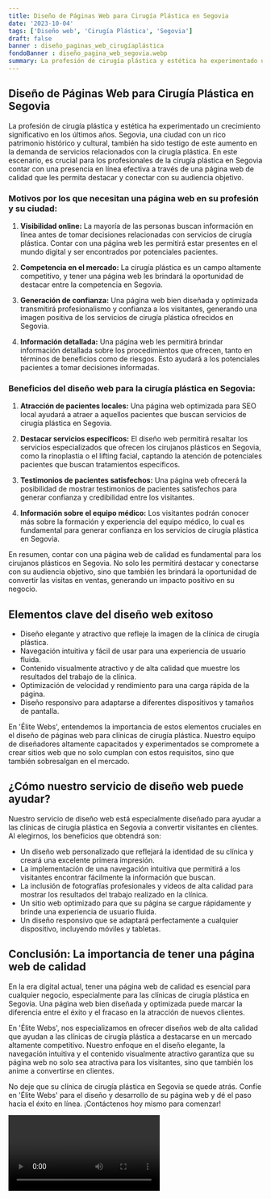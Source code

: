 ```yaml
---
title: Diseño de Páginas Web para Cirugía Plástica en Segovia
date: '2023-10-04'
tags: ['Diseño web', 'Cirugía Plástica', 'Segovia']
draft: false
banner : diseño_paginas_web_cirugíaplástica
fondoBanner : diseño_pagina_web_segovia.webp
summary: La profesión de cirugía plástica y estética ha experimentado un crecimiento significativo en los últimos años. Segovia, una ciudad con un rico patrimonio histórico y cultural, también ha sido testigo de este aumento en la demanda de servicios relacionados con la cirugía plástica. En este escenario, es crucial para los profesionales de la cirugía plástica en Segovia contar con una presencia en línea efectiva a través de una página web de calidad que les permita destacar y conectar con su audiencia objetivo.
---
```


## Diseño de Páginas Web para Cirugía Plástica en Segovia

La profesión de cirugía plástica y estética ha experimentado un crecimiento significativo en los últimos años. Segovia, una ciudad con un rico patrimonio histórico y cultural, también ha sido testigo de este aumento en la demanda de servicios relacionados con la cirugía plástica. En este escenario, es crucial para los profesionales de la cirugía plástica en Segovia contar con una presencia en línea efectiva a través de una página web de calidad que les permita destacar y conectar con su audiencia objetivo.

### Motivos por los que necesitan una página web en su profesión y su ciudad:

1. **Visibilidad online:** La mayoría de las personas buscan información en línea antes de tomar decisiones relacionadas con servicios de cirugía plástica. Contar con una página web les permitirá estar presentes en el mundo digital y ser encontrados por potenciales pacientes.

2. **Competencia en el mercado:** La cirugía plástica es un campo altamente competitivo, y tener una página web les brindará la oportunidad de destacar entre la competencia en Segovia.

3. **Generación de confianza:** Una página web bien diseñada y optimizada transmitirá profesionalismo y confianza a los visitantes, generando una imagen positiva de los servicios de cirugía plástica ofrecidos en Segovia.

4. **Información detallada:** Una página web les permitirá brindar información detallada sobre los procedimientos que ofrecen, tanto en términos de beneficios como de riesgos. Esto ayudará a los potenciales pacientes a tomar decisiones informadas.

### Beneficios del diseño web para la cirugía plástica en Segovia:

1. **Atracción de pacientes locales:** Una página web optimizada para SEO local ayudará a atraer a aquellos pacientes que buscan servicios de cirugía plástica en Segovia.

2. **Destacar servicios específicos:** El diseño web permitirá resaltar los servicios especializados que ofrecen los cirujanos plásticos en Segovia, como la rinoplastia o el lifting facial, captando la atención de potenciales pacientes que buscan tratamientos específicos.

3. **Testimonios de pacientes satisfechos:** Una página web ofrecerá la posibilidad de mostrar testimonios de pacientes satisfechos para generar confianza y credibilidad entre los visitantes.

4. **Información sobre el equipo médico:** Los visitantes podrán conocer más sobre la formación y experiencia del equipo médico, lo cual es fundamental para generar confianza en los servicios de cirugía plástica en Segovia.

En resumen, contar con una página web de calidad es fundamental para los cirujanos plásticos en Segovia. No solo les permitirá destacar y conectarse con su audiencia objetivo, sino que también les brindará la oportunidad de convertir las visitas en ventas, generando un impacto positivo en su negocio.

<GifSeo />

<Cta />

## Elementos clave del diseño web exitoso

- Diseño elegante y atractivo que refleje la imagen de la clínica de cirugía plástica.
- Navegación intuitiva y fácil de usar para una experiencia de usuario fluida.
- Contenido visualmente atractivo y de alta calidad que muestre los resultados del trabajo de la clínica.
- Optimización de velocidad y rendimiento para una carga rápida de la página.
- Diseño responsivo para adaptarse a diferentes dispositivos y tamaños de pantalla.

En 'Élite Webs', entendemos la importancia de estos elementos cruciales en el diseño de páginas web para clínicas de cirugía plástica. Nuestro equipo de diseñadores altamente capacitados y experimentados se compromete a crear sitios web que no solo cumplan con estos requisitos, sino que también sobresalgan en el mercado.

## ¿Cómo nuestro servicio de diseño web puede ayudar?

Nuestro servicio de diseño web está especialmente diseñado para ayudar a las clínicas de cirugía plástica en Segovia a convertir visitantes en clientes. Al elegirnos, los beneficios que obtendrá son:

- Un diseño web personalizado que reflejará la identidad de su clínica y creará una excelente primera impresión.
- La implementación de una navegación intuitiva que permitirá a los visitantes encontrar fácilmente la información que buscan.
- La inclusión de fotografías profesionales y videos de alta calidad para mostrar los resultados del trabajo realizado en la clínica.
- Un sitio web optimizado para que su página se cargue rápidamente y brinde una experiencia de usuario fluida.
- Un diseño responsivo que se adaptará perfectamente a cualquier dispositivo, incluyendo móviles y tabletas.

## Conclusión: La importancia de tener una página web de calidad

En la era digital actual, tener una página web de calidad es esencial para cualquier negocio, especialmente para las clínicas de cirugía plástica en Segovia. Una página web bien diseñada y optimizada puede marcar la diferencia entre el éxito y el fracaso en la atracción de nuevos clientes.

En 'Élite Webs', nos especializamos en ofrecer diseños web de alta calidad que ayudan a las clínicas de cirugía plástica a destacarse en un mercado altamente competitivo. Nuestro enfoque en el diseño elegante, la navegación intuitiva y el contenido visualmente atractivo garantiza que su página web no solo sea atractiva para los visitantes, sino que también los anime a convertirse en clientes.

No deje que su clínica de cirugía plástica en Segovia se quede atrás. Confíe en 'Élite Webs' para el diseño y desarrollo de su página web y dé el paso hacia el éxito en línea. ¡Contáctenos hoy mismo para comenzar!

<Video />

<CtaBot job='Cirugía Plástica' city='Segovia'/>

<Gmaps query='Segovia+españa+maps' />